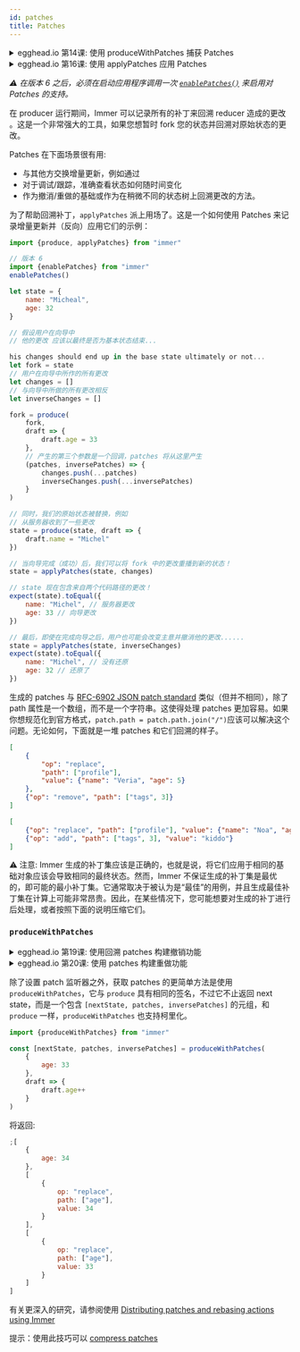 ```yaml
---
id: patches
title: Patches
---
```


<center>
	<div
		data-ea-publisher="immerjs"
		data-ea-type="image"
		className="horizontal bordered"
	></div>
</center> <details>
	<summary className="egghead-summary">
		egghead.io 第14课: 使用 produceWithPatches 捕获 Patches
	</summary>
	<br />
	<div>
		<iframe
			width="760"
			height="427"
			scrolling="no"
			src="https://egghead.io/lessons/react-capture-patches-to-distribute-changes-in-app-state-with-immer-producewithpatches/embed"
		></iframe>
	</div>
	<a
		className="egghead-link"
		href="https://egghead.io/lessons/react-capture-patches-to-distribute-changes-in-app-state-with-immer-producewithpatches"
	>
		Hosted on egghead.io
	</a>
</details> <details>
	<summary className="egghead-summary">
		egghead.io 第16课: 使用 applyPatches 应用 Patches
	</summary>
	<br />
	<div>
		<iframe
			width="760"
			height="427"
			scrolling="no"
			src="https://egghead.io/lessons/react-apply-patches-using-immer-applypatches-to-synchronize-state-across-clients/embed"
		></iframe>
	</div>
	<a
		className="egghead-link"
		href="https://egghead.io/lessons/react-apply-patches-using-immer-applypatches-to-synchronize-state-across-clients"
	>
		Hosted on egghead.io
	</a>
</details>

_⚠ 在版本 6 之后，必须在启动应用程序调用一次 [`enablePatches()`](./installation.mdx#pick-your-immer-version) 来启用对 Patches 的支持。_

在 producer 运行期间，Immer 可以记录所有的补丁来回溯 reducer 造成的更改 。这是一个非常强大的工具，如果您想暂时 fork 您的状态并回溯对原始状态的更改。

Patches 在下面场景很有用:

- 与其他方交换增量更新，例如通过
- 对于调试/跟踪，准确查看状态如何随时间变化
- 作为撤消/重做的基础或作为在稍微不同的状态树上回溯更改的方法。

为了帮助回溯补丁，`applyPatches` 派上用场了。这是一个如何使用 Patches 来记录增量更新并（反向）应用它们的示例：

```javascript
import {produce, applyPatches} from "immer"

// 版本 6
import {enablePatches} from "immer"
enablePatches()

let state = {
	name: "Micheal",
	age: 32
}

// 假设用户在向导中
// 他的更改 应该以最终是否为基本状态结束...

his changes should end up in the base state ultimately or not...
let fork = state
// 用户在向导中所作的所有更改
let changes = []
// 与向导中所做的所有更改相反
let inverseChanges = []

fork = produce(
	fork,
	draft => {
		draft.age = 33
	},
	// 产生的第三个参数是一个回调，patches 将从这里产生
	(patches, inversePatches) => {
		changes.push(...patches)
		inverseChanges.push(...inversePatches)
	}
)

// 同时，我们的原始状态被替换，例如
// 从服务器收到了一些更改
state = produce(state, draft => {
	draft.name = "Michel"
})

// 当向导完成（成功）后，我们可以将 fork 中的更改重播到新的状态！
state = applyPatches(state, changes)

// state 现在包含来自两个代码路径的更改！
expect(state).toEqual({
	name: "Michel", // 服务器更改
	age: 33 // 向导更改
})

// 最后，即使在完成向导之后，用户也可能会改变主意并撤消他的更改......
state = applyPatches(state, inverseChanges)
expect(state).toEqual({
	name: "Michel", // 没有还原
	age: 32 // 还原了
})
```

生成的 patches 与 [RFC-6902 JSON patch standard](https://datatracker.ietf.org/doc/html/rfc6902/#section-4.1) 类似（但并不相同），除了 path 属性是一个数组，而不是一个字符串。这使得处理 patches 更加容易。如果你想规范化到官方格式，`patch.path = patch.path.join("/")`应该可以解决这个问题。无论如何，下面就是一堆 patches 和它们回溯的样子。

```json
[
	{
		"op": "replace",
		"path": ["profile"],
		"value": {"name": "Veria", "age": 5}
	},
	{"op": "remove", "path": ["tags", 3]}
]
```

```json
[
	{"op": "replace", "path": ["profile"], "value": {"name": "Noa", "age": 6}},
	{"op": "add", "path": ["tags", 3], "value": "kiddo"}
]
```

⚠ 注意: Immer 生成的补丁集应该是正确的，也就是说，将它们应用于相同的基础对象应该会导致相同的最终状态。然而，Immer 不保证生成的补丁集是最优的，即可能的最小补丁集。它通常取决于被认为是“最佳”的用例，并且生成最佳补丁集在计算上可能非常昂贵。因此，在某些情况下，您可能想要对生成的补丁进行后处理，或者按照下面的说明压缩它们。

### `produceWithPatches`

<details>
	<summary className="egghead-summary">
		egghead.io 第19课: 使用回溯 patches 构建撤销功能
	</summary>
	<br />
	<div>
		<iframe
			width="760"
			height="427"
			scrolling="no"
			src="https://egghead.io/lessons/react-use-immer-inversepatches-to-build-undo-functionality/embed"
		></iframe>
	</div>
	<a
		className="egghead-link"
		href="https://egghead.io/lessons/react-use-immer-inversepatches-to-build-undo-functionality"
	>
		Hosted on egghead.io
	</a>
</details> <details>
	<summary className="egghead-summary">
		egghead.io 第20课: 使用 patches 构建重做功能
	</summary>
	<br />
	<div>
		<iframe
			width="760"
			height="427"
			scrolling="no"
			src="https://egghead.io/lessons/react-use-immer-patches-to-build-redo-functionality/embed"
		></iframe>
	</div>
	<a
		className="egghead-link"
		href="https://egghead.io/lessons/react-use-immer-patches-to-build-redo-functionality"
	>
		Hosted on egghead.io
	</a>
</details>

除了设置 patch 监听器之外，获取 patches 的更简单方法是使用 `produceWithPatches`，它与 `produce` 具有相同的签名，不过它不止返回 next state，而是一个包含 `[nextState, patches, inversePatches]` 的元组，和 `produce` 一样，`produceWithPatches` 也支持柯里化。

```javascript
import {produceWithPatches} from "immer"

const [nextState, patches, inversePatches] = produceWithPatches(
	{
		age: 33
	},
	draft => {
		draft.age++
	}
)
```

将返回:

```javascript
;[
	{
		age: 34
	},
	[
		{
			op: "replace",
			path: ["age"],
			value: 34
		}
	],
	[
		{
			op: "replace",
			path: ["age"],
			value: 33
		}
	]
]
```

有关更深入的研究，请参阅使用 [Distributing patches and rebasing actions using Immer](https://medium.com/@mweststrate/distributing-state-changes-using-snapshots-patches-and-actions-part-2-2f50d8363988)

提示：使用此技巧可以 [compress patches](https://medium.com/@david.b.edelstein/using-immer-to-compress-immer-patches-f382835b6c69)
